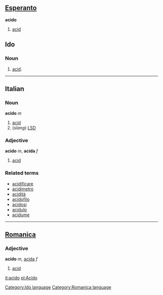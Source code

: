 ==[[Esperanto]]==
'''acido'''

#[[acid]]

==Ido==
===Noun===
# [[acid]].
[[Category:Ido language]]


----
==Italian==
===Noun===
'''acido''' ''m''

#[[acid]]
# (''slang'') [[LSD]]

===Adjective===
'''acido''' ''m'', '''acida''' ''f''

# [[acid]]

===Related terms===
*[[acidificare]]
*[[acidimetro]]
*[[acidità]]
*[[acidofilo]]
*[[acidosi]]
*[[acidulo]]
*[[acidume]]

----

==[[Romanica]]==
[[Category:Romanica language]]
===Adjective===
'''acido''' ''m'', [[acida]] ''f''
#[[acid]]

[[it:acido]]
[[pl:Acido]]
